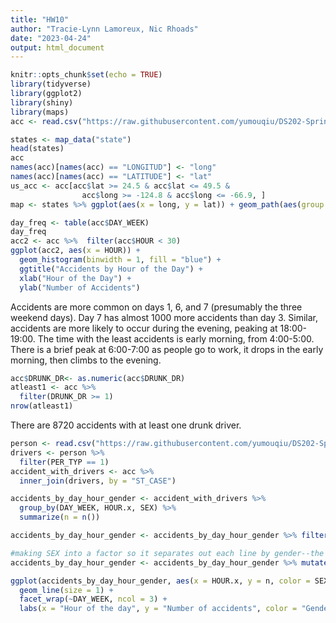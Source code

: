 ```yaml
---
title: "HW10"
author: "Tracie-Lynn Lamoreux, Nic Rhoads"
date: "2023-04-24"
output: html_document
---
```


```r
knitr::opts_chunk$set(echo = TRUE)
library(tidyverse)
library(ggplot2)
library(shiny)
library(maps)
acc <- read.csv("https://raw.githubusercontent.com/yumouqiu/DS202-Spring2023/main/Practice/data/fars2016/accident.csv", stringsAsFactors = FALSE)
```

```r
states <- map_data("state")
head(states)
acc
names(acc)[names(acc) == "LONGITUD"] <- "long"
names(acc)[names(acc) == "LATITUDE"] <- "lat"
us_acc <- acc[acc$lat >= 24.5 & acc$lat <= 49.5 & 
                acc$long >= -124.8 & acc$long <= -66.9, ]
map <- states %>% ggplot(aes(x = long, y = lat)) + geom_path(aes(group = group)) + geom_point(data = us_acc, aes(x=long, y = lat))
```


```r
day_freq <- table(acc$DAY_WEEK)
day_freq
acc2 <- acc %>%  filter(acc$HOUR < 30) 
ggplot(acc2, aes(x = HOUR)) +
  geom_histogram(binwidth = 1, fill = "blue") +
  ggtitle("Accidents by Hour of the Day") +
  xlab("Hour of the Day") +
  ylab("Number of Accidents")
```

Accidents are more common on days 1, 6, and 7 (presumably the three weekend days). Day 7 has almost 1000 more accidents than day 3. Similar, accidents are more likely to occur during the evening, peaking at 18:00-19:00. The time with the least accidents is early morning, from 4:00-5:00. There is a brief peak at 6:00-7:00 as people go to work, it drops in the early morning, then climbs to the evening.

```r
acc$DRUNK_DR<- as.numeric(acc$DRUNK_DR)
atleast1 <- acc %>%
  filter(DRUNK_DR >= 1)
nrow(atleast1)
```

There are 8720 accidents with at least one drunk driver.

```r
person <- read.csv("https://raw.githubusercontent.com/yumouqiu/DS202-Spring2023/main/Practice/data/fars2016/person.csv", stringsAsFactors = FALSE)
drivers <- person %>%
  filter(PER_TYP == 1)
accident_with_drivers <- acc %>%
  inner_join(drivers, by = "ST_CASE")
```


```r
accidents_by_day_hour_gender <- accident_with_drivers %>%
  group_by(DAY_WEEK, HOUR.x, SEX) %>%
  summarize(n = n())

accidents_by_day_hour_gender <- accidents_by_day_hour_gender %>% filter(HOUR.x <30)

```

```r
#making SEX into a factor so it separates out each line by gender--the graph was weird, nearly unreadable without doing this
accidents_by_day_hour_gender <- accidents_by_day_hour_gender %>% mutate(SEX = as.factor(SEX))
```


```r

ggplot(accidents_by_day_hour_gender, aes(x = HOUR.x, y = n, color = SEX)) +
  geom_line(size = 1) +
  facet_wrap(~DAY_WEEK, ncol = 3) +
  labs(x = "Hour of the day", y = "Number of accidents", color = "Gender")
```
